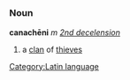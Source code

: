 =={{la}}==
[[Category:Latin language]]
===Noun===
'''canachēni''' ''m'' ''[[Wiktionary Appendix:Latin second declension|2nd decelension]]''

#a [[clan]] of [[thieves]]